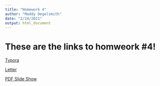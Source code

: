 ```yaml
---
title: "Homework 4"
author: "Maddy Degelsmith"
date: "2/24/2021"
output: html_document
---
```

# These are the links to homweork #4!

[Typora](Homework_04_Typora.html)

[Letter](Homework_04_Letter.Rnw)

[PDF Slide Show](Homework_04_Beamer.Rnw)